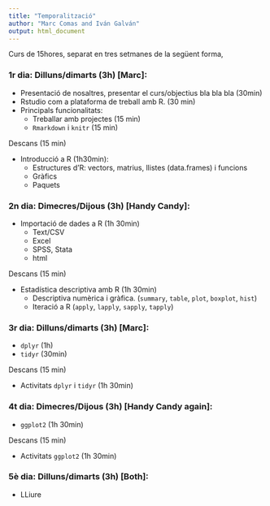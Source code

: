 ```yaml
---
title: "Temporalització"
author: "Marc Comas and Iván Galván"
output: html_document
---
```



Curs de 15hores, separat en tres setmanes de la següent forma,

### 1r dia: Dilluns/dimarts (3h) [Marc]:

 * Presentació de nosaltres, presentar el curs/objectius bla bla bla (30min)
 * Rstudio com a plataforma de treball amb R. (30 min)
 * Principals funcionalitats:
    * Treballar amb projectes (15 min)
    * `Rmarkdown` i `knitr` (15 min)

Descans (15 min)

 * Introducció a R (1h30min):
    * Estructures d'R: vectors, matrius, llistes (data.frames) i funcions
    * Gràfics
    * Paquets
    
### 2n dia: Dimecres/Dijous (3h) [Handy Candy]:

  * Importació de dades a R (1h 30min)
    * Text/CSV
    * Excel
    * SPSS, Stata
    * html

Descans (15 min)

  * Estadística descriptiva amb R (1h 30min)
    * Descriptiva numèrica i gràfica. (`summary`, `table`, `plot`, `boxplot`, `hist`)
    * Iteració a R (`apply`, `lapply`, `sapply`, `tapply`)
    
  
### 3r dia: Dilluns/dimarts (3h) [Marc]:

  * `dplyr` (1h)
  * `tidyr` (30min)
  
Descans (15 min)
  
  * Activitats `dplyr` i `tidyr` (1h 30min)
  
### 4t dia: Dimecres/Dijous (3h) [Handy Candy again]:

  * `ggplot2` (1h 30min)
  
Descans (15 min)
  
  * Activitats `ggplot2` (1h 30min)
  
### 5è dia: Dilluns/dimarts (3h) [Both]:

  * LLiure
  
